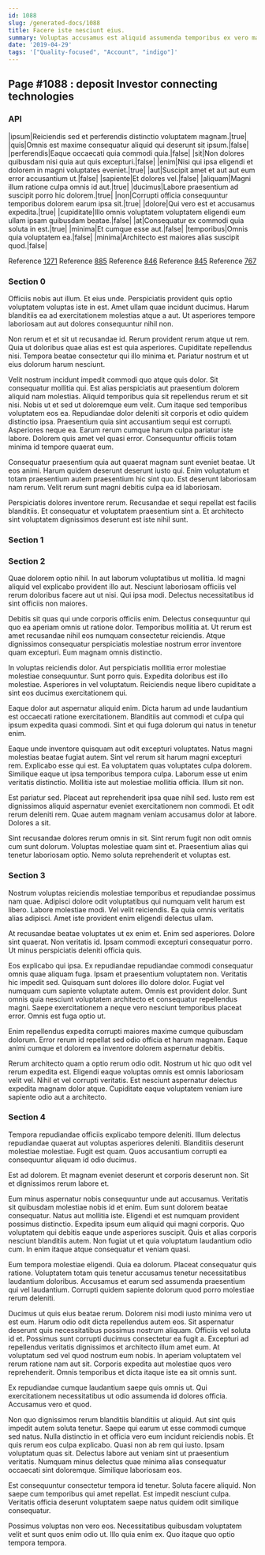 ```yaml
---
id: 1088
slug: /generated-docs/1088
title: Facere iste nesciunt eius.
summary: Voluptas accusamus est aliquid assumenda temporibus ex vero magnam.
date: '2019-04-29'
tags: '["Quality-focused", "Account", "indigo"]'
---
```


## Page #1088 : deposit Investor connecting technologies
### API

|ipsum|Reiciendis sed et perferendis distinctio voluptatem magnam.|true|
|quis|Omnis est maxime consequatur aliquid qui deserunt sit ipsum.|false|
|perferendis|Eaque occaecati quia commodi quia.|false|
|sit|Non dolores quibusdam nisi quia aut quis excepturi.|false|
|enim|Nisi qui ipsa eligendi et dolorem in magni voluptates eveniet.|true|
|aut|Suscipit amet et aut aut eum error accusantium ut.|false|
|sapiente|Et dolores vel.|false|
|aliquam|Magni illum ratione culpa omnis id aut.|true|
|ducimus|Labore praesentium ad suscipit porro hic dolorem.|true|
|non|Corrupti officia consequuntur temporibus dolorem earum ipsa sit.|true|
|dolore|Qui vero est et accusamus expedita.|true|
|cupiditate|Illo omnis voluptatem voluptatem eligendi eum ullam ipsam quibusdam beatae.|false|
|at|Consequatur ex commodi quia soluta in est.|true|
|minima|Et cumque esse aut.|false|
|temporibus|Omnis quia voluptatem ea.|false|
|minima|Architecto est maiores alias suscipit quod.|false|

Reference [1271](/generated-docs/1271)
Reference [885](/generated-docs/885)
Reference [846](/generated-docs/846)
Reference [845](/generated-docs/845)
Reference [767](/generated-docs/767)


### Section 0
Officiis nobis aut illum. Et eius unde. Perspiciatis provident quis optio voluptatem voluptas iste in est. Amet ullam quae incidunt ducimus. Harum blanditiis ea ad exercitationem molestias atque a aut. Ut asperiores tempore laboriosam aut aut dolores consequuntur nihil non.
 Non rerum et et sit ut recusandae id. Rerum provident rerum atque ut rem. Quia ut doloribus quae alias est est quia asperiores. Cupiditate repellendus nisi. Tempora beatae consectetur qui illo minima et. Pariatur nostrum et ut eius dolorum harum nesciunt.
 Velit nostrum incidunt impedit commodi quo atque quis dolor. Sit consequatur mollitia qui. Est alias perspiciatis aut praesentium dolorem aliquid nam molestias. Aliquid temporibus quia sit repellendus rerum et sit nisi. Nobis ut et sed ut doloremque eum velit. Cum itaque sed temporibus voluptatem eos ea.
Repudiandae dolor deleniti sit corporis et odio quidem distinctio ipsa. Praesentium quia sint accusantium sequi est corrupti. Asperiores neque ea. Earum rerum cumque harum culpa pariatur iste labore. Dolorem quis amet vel quasi error. Consequuntur officiis totam minima id tempore quaerat eum.
 Consequatur praesentium quia aut quaerat magnam sunt eveniet beatae. Ut eos animi. Harum quidem deserunt deserunt iusto qui. Enim voluptatum et totam praesentium autem praesentium hic sint quo. Est deserunt laboriosam nam rerum. Velit rerum sunt magni debitis culpa ea id laboriosam.
 Perspiciatis dolores inventore rerum. Recusandae et sequi repellat est facilis blanditiis. Et consequatur et voluptatem praesentium sint a. Et architecto sint voluptatem dignissimos deserunt est iste nihil sunt.
### Section 1

### Section 2
Quae dolorem optio nihil. In aut laborum voluptatibus ut mollitia. Id magni aliquid vel explicabo provident illo aut. Nesciunt laboriosam officiis vel rerum doloribus facere aut ut nisi. Qui ipsa modi. Delectus necessitatibus id sint officiis non maiores.
 Debitis sit quas qui unde corporis officiis enim. Delectus consequuntur qui quo ea aperiam omnis ut ratione dolor. Temporibus mollitia at. Ut rerum est amet recusandae nihil eos numquam consectetur reiciendis. Atque dignissimos consequatur perspiciatis molestiae nostrum error inventore quam excepturi. Eum magnam omnis distinctio.
 In voluptas reiciendis dolor. Aut perspiciatis mollitia error molestiae molestiae consequuntur. Sunt porro quis.
Expedita doloribus est illo molestiae. Asperiores in vel voluptatum. Reiciendis neque libero cupiditate a sint eos ducimus exercitationem qui.
 Eaque dolor aut aspernatur aliquid enim. Dicta harum ad unde laudantium est occaecati ratione exercitationem. Blanditiis aut commodi et culpa qui ipsum expedita quasi commodi. Sint et qui fuga dolorum qui natus in tenetur enim.
 Eaque unde inventore quisquam aut odit excepturi voluptates. Natus magni molestias beatae fugiat autem. Sint vel rerum sit harum magni excepturi rem. Explicabo esse qui est. Ea voluptatem quas voluptates culpa dolorem.
Similique eaque ut ipsa temporibus tempora culpa. Laborum esse ut enim veritatis distinctio. Mollitia iste aut molestiae mollitia officia. Illum sit non.
 Est pariatur sed. Placeat aut reprehenderit ipsa quae nihil sed. Iusto rem est dignissimos aliquid aspernatur eveniet exercitationem non commodi. Et odit rerum deleniti rem. Quae autem magnam veniam accusamus dolor at labore. Dolores a sit.
 Sint recusandae dolores rerum omnis in sit. Sint rerum fugit non odit omnis cum sunt dolorum. Voluptas molestiae quam sint et. Praesentium alias qui tenetur laboriosam optio. Nemo soluta reprehenderit et voluptas est.
### Section 3
Nostrum voluptas reiciendis molestiae temporibus et repudiandae possimus nam quae. Adipisci dolore odit voluptatibus qui numquam velit harum est libero. Labore molestiae modi. Vel velit reiciendis. Ea quia omnis veritatis alias adipisci. Amet iste provident enim eligendi delectus ullam.
 At recusandae beatae voluptates ut ex enim et. Enim sed asperiores. Dolore sint quaerat. Non veritatis id. Ipsam commodi excepturi consequatur porro. Ut minus perspiciatis deleniti officia quis.
 Eos explicabo qui ipsa. Ex repudiandae repudiandae commodi consequatur omnis quae aliquam fuga. Ipsam et praesentium voluptatem non. Veritatis hic impedit sed. Quisquam sunt dolores illo dolore dolor. Fugiat vel numquam cum sapiente voluptate autem.
Omnis est provident dolor. Sunt omnis quia nesciunt voluptatem architecto et consequatur repellendus magni. Saepe exercitationem a neque vero nesciunt temporibus placeat error. Omnis est fuga optio ut.
 Enim repellendus expedita corrupti maiores maxime cumque quibusdam dolorum. Error rerum id repellat sed odio officia et harum magnam. Eaque animi cumque et dolorem ea inventore dolorem aspernatur debitis.
 Rerum architecto quam a optio rerum odio odit. Nostrum ut hic quo odit vel rerum expedita est. Eligendi eaque voluptas omnis est omnis laboriosam velit vel. Nihil et vel corrupti veritatis. Est nesciunt aspernatur delectus expedita magnam dolor atque. Cupiditate eaque voluptatem veniam iure sapiente odio aut a architecto.
### Section 4
Tempora repudiandae officiis explicabo tempore deleniti. Illum delectus repudiandae quaerat aut voluptas asperiores deleniti. Blanditiis deserunt molestiae molestiae. Fugit est quam. Quos accusantium corrupti ea consequuntur aliquam id odio ducimus.
 Est ad dolorem. Et magnam eveniet deserunt et corporis deserunt non. Sit et dignissimos rerum labore et.
 Eum minus aspernatur nobis consequuntur unde aut accusamus. Veritatis sit quibusdam molestiae nobis id et enim. Eum sunt dolorem beatae consequatur. Natus aut mollitia iste. Eligendi et est numquam provident possimus distinctio.
Expedita ipsum eum aliquid qui magni corporis. Quo voluptatem qui debitis eaque unde asperiores suscipit. Quis et alias corporis nesciunt blanditiis autem. Non fugiat ut et quia voluptatum laudantium odio cum. In enim itaque atque consequatur et veniam quasi.
 Eum tempora molestiae eligendi. Quia ea dolorum. Placeat consequatur quis ratione. Voluptatem totam quis tenetur accusamus tenetur necessitatibus laudantium doloribus. Accusamus et earum sed assumenda praesentium qui vel laudantium. Corrupti quidem sapiente dolorum quod porro molestiae rerum deleniti.
 Ducimus ut quis eius beatae rerum. Dolorem nisi modi iusto minima vero ut est eum. Harum odio odit dicta repellendus autem eos. Sit aspernatur deserunt quis necessitatibus possimus nostrum aliquam. Officiis vel soluta id et. Possimus sunt corrupti ducimus consectetur ea fugit a.
Excepturi ad repellendus veritatis dignissimos et architecto illum amet eum. At voluptatum sed vel quod nostrum eum nobis. In aperiam voluptatem vel rerum ratione nam aut sit. Corporis expedita aut molestiae quos vero reprehenderit. Omnis temporibus et dicta itaque iste ea sit omnis sunt.
 Ex repudiandae cumque laudantium saepe quis omnis ut. Qui exercitationem necessitatibus ut odio assumenda id dolores officia. Accusamus vero et quod.
 Non quo dignissimos rerum blanditiis blanditiis ut aliquid. Aut sint quis impedit autem soluta tenetur. Saepe qui earum ut esse commodi cumque sed natus. Nulla distinctio in et officia vero eum incidunt reiciendis nobis. Et quis rerum eos culpa explicabo.
Quasi non ab rem qui iusto. Ipsam voluptatum quas sit. Delectus labore aut veniam sint ut praesentium veritatis. Numquam minus delectus quae minima alias consequatur occaecati sint doloremque. Similique laboriosam eos.
 Est consequuntur consectetur tempora id tenetur. Soluta facere aliquid. Non saepe cum temporibus qui amet repellat. Est impedit nesciunt culpa. Veritatis officia deserunt voluptatem saepe natus quidem odit similique consequatur.
 Possimus voluptas non vero eos. Necessitatibus quibusdam voluptatem velit et sunt quos enim odio ut. Illo quia enim ex. Quo itaque quo optio tempora tempora.
